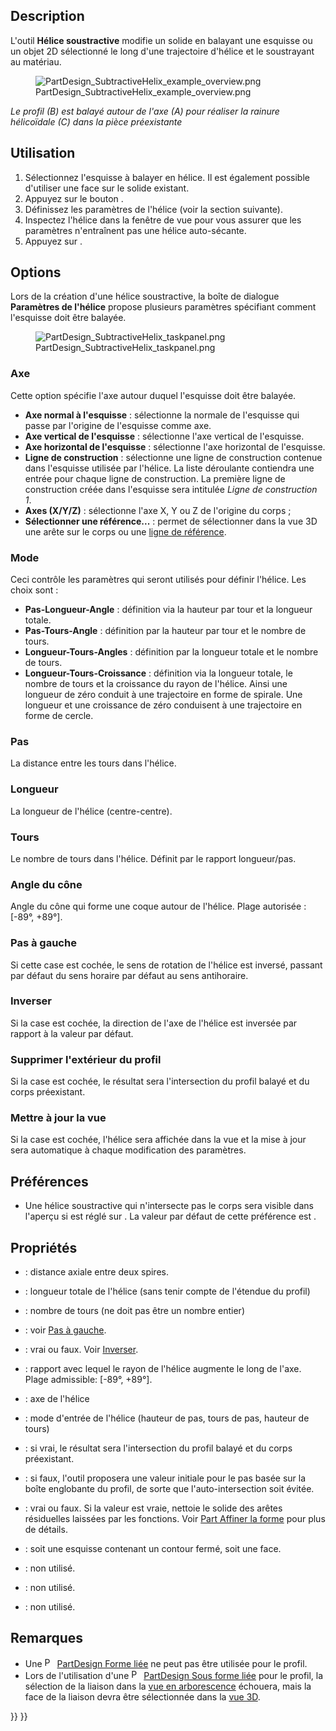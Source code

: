<languages/>

{{Docnav/fr
|[[PartDesign_SubtractivePipe/fr|Balayage soustractif]]
|[[PartDesign_SubtractiveBox/fr|Cube soustractif]]
|[[PartDesign_Workbench/fr|Atelier PartDesign]]
|IconL=PartDesign_SubtractivePipe.svg
|IconR=PartDesign_SubtractiveBox.svg
|IconC=Workbench_PartDesign.svg
}}

{{GuiCommand/fr
|Name=PartDesign SubtractiveHelix
|Name/fr=PartDesign Hélice soustractive
|MenuLocation=PartDesign → Créer une fonction soustractive → Hélice soustractive
|Workbenches=[[PartDesign_Workbench/fr|PartDesign]]
|Version=0.19
|SeeAlso=[[PartDesign_AdditiveHelix/fr|PartDesign Hélice additive]]
}}

== Description ==

L'outil '''Hélice soustractive''' modifie un solide en balayant une esquisse ou un objet 2D sélectionné le long d'une trajectoire d'hélice et le soustrayant au matériau.

[[File:PartDesign_SubtractiveHelix_example_overview.png|none]]

''Le profil (B) est balayé autour de l'axe (A) pour réaliser la rainure hélicoïdale (C) dans la pièce préexistante''

<span id="Usage"></span>
== Utilisation ==

# Sélectionnez l'esquisse à balayer en hélice. Il est également possible d'utiliser une face sur le solide existant.
# Appuyez sur le bouton {{Button|[[Image:PartDesign_SubtractiveHelix.svg|24px]] [[PartDesign_SubtractiveHelix/fr|Hélice soustractive ]]}}.
# Définissez les paramètres de l'hélice (voir la section suivante).
# Inspectez l'hélice dans la fenêtre de vue pour vous assurer que les paramètres n'entraînent pas une hélice auto-sécante.
# Appuyez sur {{Button|OK}}.

== Options ==

Lors de la création d'une hélice soustractive, la boîte de dialogue '''Paramètres de l'hélice''' propose plusieurs paramètres spécifiant comment l'esquisse doit être balayée.

[[File:PartDesign_SubtractiveHelix_taskpanel.png|frame|left]]

<span id="Axis"></span>
===Axe===

Cette option spécifie l'axe autour duquel l'esquisse doit être balayée.
* '''Axe normal à l'esquisse''' : sélectionne la normale de l'esquisse qui passe par l'origine de l'esquisse comme axe. {{Version/fr|0.20}}
* '''Axe vertical de l'esquisse''' : sélectionne l'axe vertical de l'esquisse.
* '''Axe horizontal de l'esquisse''' : sélectionne l'axe horizontal de l'esquisse.
* '''Ligne de construction''' : sélectionne une ligne de construction contenue dans l'esquisse utilisée par l'hélice. La liste déroulante contiendra une entrée pour chaque ligne de construction. La première ligne de construction créée dans l'esquisse sera intitulée ''Ligne de construction 1''.
* '''Axes (X/Y/Z)''' : sélectionne l'axe X, Y ou Z de l'origine du corps ;
* '''Sélectionner une référence...''' : permet de sélectionner dans la vue 3D une arête sur le corps ou une [[PartDesign_Line/fr|ligne de référence]].

=== Mode ===

Ceci contrôle les paramètres qui seront utilisés pour définir l'hélice. Les choix sont :
* '''Pas-Longueur-Angle''' : définition via la hauteur par tour et la longueur totale.
* '''Pas-Tours-Angle''' : définition par la hauteur par tour et le nombre de tours.
* '''Longueur-Tours-Angles''' : définition par la longueur totale et le nombre de tours.
* '''Longueur-Tours-Croissance''' {{Version/fr|0.20}} : définition via la longueur totale, le nombre de tours et la croissance du rayon de l'hélice. Ainsi une longueur de zéro conduit à une trajectoire en forme de spirale. Une longueur et une croissance de zéro conduisent à une trajectoire en forme de cercle.

<span id="Pitch"></span>
=== Pas ===

La distance entre les tours dans l'hélice.

<span id="Height"></span>
=== Longueur ===

La longueur de l'hélice (centre-centre).

<span id="Turns"></span>
=== Tours ===

Le nombre de tours dans l'hélice. Définit par le rapport longueur/pas.

<span id="Cone_Angle"></span>
=== Angle du cône ===

Angle du cône qui forme une coque autour de l'hélice. Plage autorisée : [-89°, +89°].

<span id="Left_handed"></span>
=== Pas à gauche ===

Si cette case est cochée, le sens de rotation de l'hélice est inversé, passant par défaut du sens horaire par défaut au sens antihoraire.

<span id="Reversed"></span>
=== Inverser ===

Si la case est cochée, la direction de l'axe de l'hélice est inversée par rapport à la valeur par défaut.

<span id="Remove_outside_of_profile"></span>
=== Supprimer l'extérieur du profil ===

Si la case est cochée, le résultat sera l'intersection du profil balayé et du corps préexistant.

<span id="Update_view"></span>
=== Mettre à jour la vue ===

Si la case est cochée, l'hélice sera affichée dans la vue et la mise à jour sera automatique à chaque modification des paramètres. 

<span id="Preferences"></span>
==Préférences==

* Une hélice soustractive qui n'intersecte pas le corps sera visible dans l'aperçu si {{MenuCommand|Outils → Éditer paramètres.... → BaseApp → Préférences → Mod → PartDesign → SubtractiveHelixPreview}} est réglé sur {{TRUE}}. La valeur par défaut de cette préférence est {{FALSE}}. {{Version/fr|0.20}}

<span id="Properties"></span>
== Propriétés ==

* {{PropertyData|Pitch}} : distance axiale entre deux spires.
* {{PropertyData|Height}} : longueur totale de l'hélice (sans tenir compte de l'étendue du profil)
* {{PropertyData|Turns}}: nombre de tours (ne doit pas être un nombre entier)
* {{PropertyData|Left Handed}} : voir [[#Pas_à_gauche|Pas à gauche]].
* {{PropertyData|Reversed}}: vrai ou faux. Voir [[#Inverser|Inverser]].
* {{PropertyData|Angle}}: rapport avec lequel le rayon de l'hélice augmente le long de l'axe. Plage admissible: [-89°, +89°].
* {{PropertyData|Reference axis}} : axe de l'hélice
* {{PropertyData|Mode}} : mode d'entrée de l'hélice (hauteur de pas, tours de pas, hauteur de tours)
* {{PropertyData|Outside}} : si vrai, le résultat sera l'intersection du profil balayé et du corps préexistant. 
* {{PropertyData|Has Been Edited}} : si faux, l'outil proposera une valeur initiale pour le pas basée sur la boîte englobante du profil, de sorte que l'auto-intersection soit évitée.
* {{PropertyData|Refine}} : vrai ou faux. Si la valeur est vraie, nettoie le solide des arêtes résiduelles laissées par les fonctions. Voir [[Part_RefineShape/fr|Part Affiner la forme]] pour plus de détails.
* {{PropertyData|Profile}} : soit une esquisse contenant un contour fermé, soit une face.
* {{PropertyData|Midplane}} : non utilisé.
* {{PropertyData|Up to face}} : non utilisé.
* {{PropertyData|Allow multiple face}} : non utilisé.

<span id="Notes"></span>
== Remarques ==

* Une [[File:PartDesign_ShapeBinder.svg|16px]] [[PartDesign_ShapeBinder/fr|PartDesign Forme liée]] ne peut pas être utilisée pour le profil.
* Lors de l'utilisation d'une [[File:PartDesign_SubShapeBinder.svg|16px]] [[PartDesign_SubShapeBinder/fr|PartDesign Sous forme liée]] pour le profil, la sélection de la liaison dans la [[Tree_view/fr|vue en arborescence]] échouera, mais la face de la liaison devra être sélectionnée dans la [[3D_view/fr|vue 3D]].


{{Docnav/fr
|[[PartDesign_SubtractivePipe/fr|Balayage soustractif]]
|[[PartDesign_SubtractiveBox/fr|Cube soustractif]]
|[[PartDesign_Workbench/fr|Atelier PartDesign]]
|IconL=PartDesign_SubtractivePipe.svg
|IconR=PartDesign_SubtractiveBox.svg
|IconC=Workbench_PartDesign.svg
}}

{{PartDesign Tools navi{{#translation:}}}}
{{Userdocnavi{{#translation:}}}}